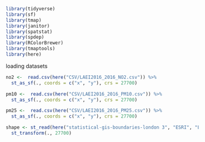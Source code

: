 ```r
library(tidyverse)
library(sf)
library(tmap)
library(janitor)
library(spatstat)
library(spdep)
library(RColorBrewer)
library(tmaptools)
library(here)
```
loading datasets
```r
no2 <-  read.csv(here("CSV/LAEI2016_2016_NO2.csv")) %>% 
  st_as_sf(., coords = c("x", "y"), crs = 27700) 

pm10 <-  read.csv(here("CSV/LAEI2016_2016_PM10.csv")) %>% 
  st_as_sf(., coords = c("x", "y"), crs = 27700) 

pm25 <-  read.csv(here("CSV/LAEI2016_2016_PM25.csv")) %>% 
  st_as_sf(., coords = c("x", "y"), crs = 27700) 

shape <- st_read(here("statistical-gis-boundaries-london 3", "ESRI", "London_Borough_Excluding_MHW.shp")) %>% 
  st_transform(., 27700) 

```

